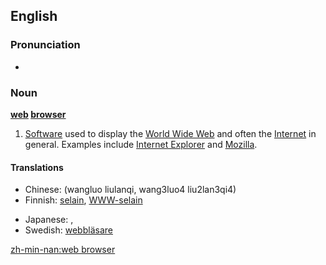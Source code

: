 {{wikipedia}}
==English==

===Pronunciation===
*{{SAMPA|/web br\`aUz3`/}}

===Noun===
'''[[web]] [[browser]]'''

# [[software|Software]] used to display the [[World Wide Web]] and often the [[Internet]] in general. Examples include [[w:Internet Explorer|Internet Explorer]] and [[w:Mozilla|Mozilla]].

====Translations====
{{top}}
* Chinese: (wangluo liulanqi, wang3luo4 liu2lan3qi4)
* Finnish: [[selain]], [[WWW-selain]]
{{mid}}
* Japanese: {{t|ja|ブラウザ|tr=brauza|sc=Jpan}}, {{t|ja|ウェブブラウザ|tr=Webu brauza|sc=Jpan}}
* Swedish: [[webbläsare]]
{{bottom}}

[[zh-min-nan:web browser]]